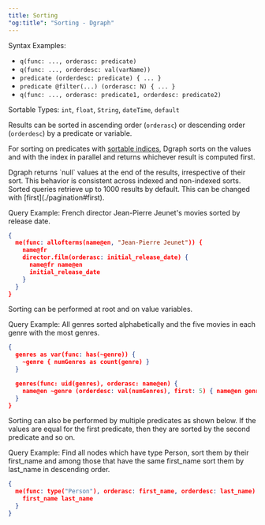 ```yaml
---
title: Sorting
"og:title": "Sorting - Dgraph"
---
```



<DgraphWIP />

Syntax Examples:

- `q(func: ..., orderasc: predicate)`
- `q(func: ..., orderdesc: val(varName))`
- `predicate (orderdesc: predicate) { ... }`
- `predicate @filter(...) (orderasc: N) { ... }`
- `q(func: ..., orderasc: predicate1, orderdesc: predicate2)`

Sortable Types: `int`, `float`, `String`, `dateTime`, `default`

Results can be sorted in ascending order (`orderasc`) or descending order
(`orderdesc`) by a predicate or variable.

For sorting on predicates with [sortable indices](./schema#sortable-indices),
Dgraph sorts on the values and with the index in parallel and returns whichever
result is computed first.

<Note>
  Dgraph returns `null` values at the end of the results, irrespective of their
  sort. This behavior is consistent across indexed and non-indexed sorts.
</Note>

<Tip>
  Sorted queries retrieve up to 1000 results by default. This can be changed
  with [first](./pagination#first).
</Tip>

Query Example: French director Jean-Pierre Jeunet's movies sorted by release
date.

```json
{
  me(func: allofterms(name@en, "Jean-Pierre Jeunet")) {
    name@fr
    director.film(orderasc: initial_release_date) {
      name@fr name@en
      initial_release_date
    }
  }
}
```

Sorting can be performed at root and on value variables.

Query Example: All genres sorted alphabetically and the five movies in each
genre with the most genres.

```json
{
  genres as var(func: has(~genre)) {
    ~genre { numGenres as count(genre) }
  }

  genres(func: uid(genres), orderasc: name@en) {
    name@en ~genre (orderdesc: val(numGenres), first: 5) { name@en genres : val(numGenres) }
  }
}
```

Sorting can also be performed by multiple predicates as shown below. If the
values are equal for the first predicate, then they are sorted by the second
predicate and so on.

Query Example: Find all nodes which have type Person, sort them by their
first_name and among those that have the same first_name sort them by last_name
in descending order.

```json
{
  me(func: type("Person"), orderasc: first_name, orderdesc: last_name) {
    first_name last_name
  }
}
```

```

```
